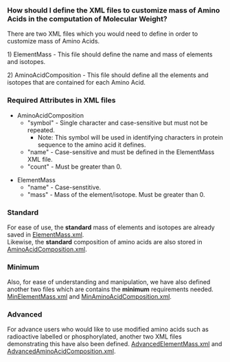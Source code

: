 ===How should I define the XML files to customize mass of Amino Acids in the computation of Molecular Weight?===

There are two XML files which you would need to define in order to customize mass of Amino Acids.

1) ElementMass - This file should define the name and mass of elements and isotopes.

2) AminoAcidComposition - This file should define all the elements and isotopes that are contained for each Amino Acid.

===Required Attributes in XML files===

* AminoAcidComposition
** "symbol" - Single character and case-sensitive but must not be repeated.
*** Note: This symbol will be used in identifying characters in protein sequence to the amino acid it defines.
** "name" - Case-sensitive and must be defined in the ElementMass XML file.
** "count" - Must be greater than 0.

* ElementMass
** "name" - Case-senstitive.
** "mass" - Mass of the element/isotope. Must be greater than 0.

===Standard===

For ease of use, the <b>standard</b> mass of elements and isotopes are already saved in [[BioJava:CookBook:AAPROP:ElementMass.xml|ElementMass.xml]]. <br/>
Likewise, the <b>standard</b> composition of amino acids are also stored in [[BioJava:CookBook:AAPROP:AminoAcidComposition.xml|AminoAcidComposition.xml]].

===Minimum===

Also, for ease of understanding and manipulation, we have also defined another two files which are contains the <b>minimum</b> requirements needed.<br/>
[[BioJava:CookBook:AAPROP:MinElementMass.xml|MinElementMass.xml]] and [[BioJava:CookBook:AAPROP:MinAminoAcidComposition.xml|MinAminoAcidComposition.xml]].

===Advanced===

For advance users who would like to use modified amino acids such as radioactive labelled or phosphorylated, another two XML files demonstrating this have also been defined.
[[BioJava:CookBook:AAPROP:AdvancedElementMass.xml|AdvancedElementMass.xml]] and [[BioJava:CookBook:AAPROP:AdvancedAminoAcidComposition.xml|AdvancedAminoAcidComposition.xml]].
